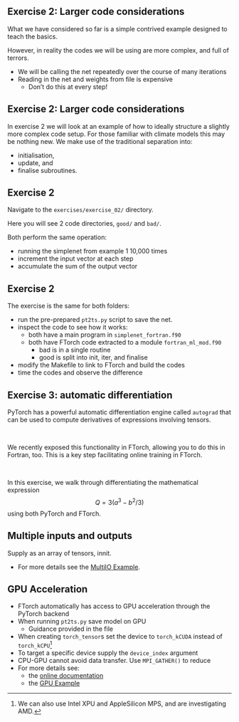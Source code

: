 ## Exercise 2: Larger code considerations

What we have considered so far is a simple contrived example designed to teach the basics.

However, in reality the codes we will be using are more complex, and full of terrors.

- We will be calling the net repeatedly over the course of many iterations
- Reading in the net and weights from file is expensive
  - Don't do this at every step!


## Exercise 2: Larger code considerations

In exercise 2 we will look at an example of how to ideally structure a slightly more
complex code setup.
For those familiar with climate models this may be nothing new.
We make use of the traditional separation into:

- initialisation,
- update, and
- finalise subroutines.


## Exercise 2

Navigate to the `exercises/exercise_02/` directory.

Here you will see 2 code directories, `good/` and `bad/`.

Both perform the same operation:

- running the simplenet from example 1 10,000 times
- increment the input vector at each step
- accumulate the sum of the output vector

## Exercise 2

The exercise is the same for both folders:

- run the pre-prepared `pt2ts.py` script to save the net.
- inspect the code to see how it works:
  - both have a main program in `simplenet_fortran.f90`
  - both have FTorch code extracted to a module `fortran_ml_mod.f90`
    - bad is in a single routine
    - good is split into init, iter, and finalise
- modify the Makefile to link to FTorch and build the codes
- time the codes and observe the difference

## Exercise 3: automatic differentiation

PyTorch has a powerful automatic differentiation engine called `autograd` that
can be used to compute derivatives of expressions involving tensors.

\

We recently exposed this functionality in FTorch, allowing you to do this in
Fortran, too. This is a key step facilitating online training in FTorch.

\

In this exercise, we walk through differentiating the mathematical expression
$$Q = 3 (a^3 - b^2/3)$$
using both PyTorch and FTorch.

## Multiple inputs and outputs

Supply as an array of tensors, innit.

- For more details see the [MultiIO Example](https://github.com/Cambridge-ICCS/FTorch/tree/main/examples/6_MultiIO).


## GPU Acceleration

- FTorch automatically has access to GPU acceleration through the PyTorch backend
- When running `pt2ts.py` save model on GPU
  - Guidance provided in the file
- When creating `torch_tensor`s set the device to `torch_kCUDA` instead of `torch_kCPU`^[We can also use Intel XPU and AppleSilicon MPS, and are investigating AMD.]
- To target a specific device supply the `device_index` argument
- CPU-GPU cannot avoid data transfer. Use `MPI_GATHER()` to reduce
- For more details see:
  - the [online documentation](https://cambridge-iccs.github.io/FTorch/page/gpu.html)
  - the [GPU Example](https://github.com/Cambridge-ICCS/FTorch/tree/main/examples/6_MultiGPU)
